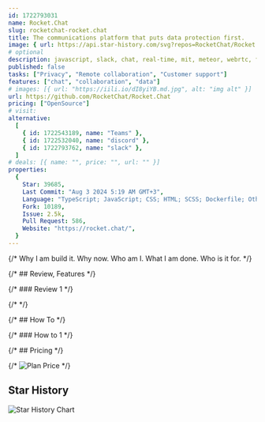 ```yaml
---
id: 1722793031
name: Rocket.Chat
slug: rocketchat-rocket.chat
title: The communications platform that puts data protection first.
image: { url: https://api.star-history.com/svg?repos=RocketChat/Rocket.Chat }
# optional
description: javascript, slack, chat, real-time, mit, meteor, webrtc, foss, collaboration, free, hacktoberfest,  ,
published: false
tasks: ["Privacy", "Remote collaboration", "Customer support"]
features: ["chat", "collaboration", "data"]
# images: [{ url: "https://iili.io/dI8yiYB.md.jpg", alt: "img alt" }]
url: https://github.com/RocketChat/Rocket.Chat
pricing: ["OpenSource"]
# visit:
alternative:
  [
    { id: 1722543189, name: "Teams" },
    { id: 1722532040, name: "discord" },
    { id: 1722793762, name: "slack" },
  ]
# deals: [{ name: "", price: "", url: "" }]
properties:
  {
    Star: 39685,
    Last Commit: "Aug 3 2024 5:19 AM GMT+3",
    Language: "TypeScript; JavaScript; CSS; HTML; SCSS; Dockerfile; Other",
    Fork: 10189,
    Issue: 2.5k,
    Pull Request: 586,
    Website: "https://rocket.chat/",
  }
---
```


{/* Why I am build it. Why now. Who am I. What I am done. Who is it for. */}

{/* ## Review, Features */}

{/* ### Review 1 */}

{/* <DetailYoutube videoId="" startTime={0} /> */}

{/* ## How To */}

{/* ### How to 1 */}

{/* ## Pricing */}

{/* <Img src="" alt="Plan Price" /> */}

## Star History

![Star History Chart](https://api.star-history.com/svg?repos=RocketChat/Rocket.Chat)
